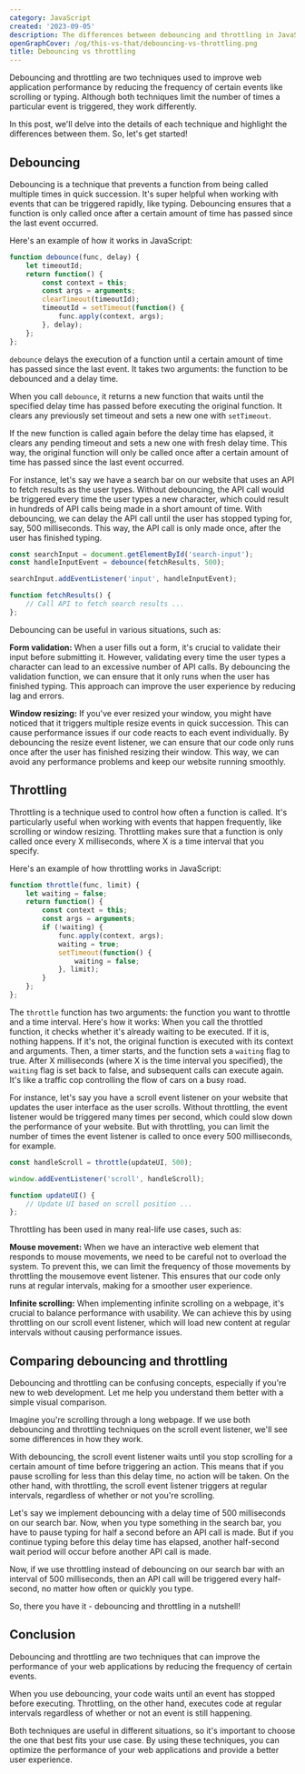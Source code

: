 ```yaml
---
category: JavaScript
created: '2023-09-05'
description: The differences between debouncing and throttling in JavaScript
openGraphCover: /og/this-vs-that/debouncing-vs-throttling.png
title: Debouncing vs throttling
---
```


Debouncing and throttling are two techniques used to improve web application performance by reducing the frequency of certain events like scrolling or typing. Although both techniques limit the number of times a particular event is triggered, they work differently.

In this post, we'll delve into the details of each technique and highlight the differences between them. So, let's get started!

## Debouncing

Debouncing is a technique that prevents a function from being called multiple times in quick succession. It's super helpful when working with events that can be triggered rapidly, like typing. Debouncing ensures that a function is only called once after a certain amount of time has passed since the last event occurred.

Here's an example of how it works in JavaScript:

```javascript
function debounce(func, delay) {
    let timeoutId;
    return function() {
        const context = this;
        const args = arguments;
        clearTimeout(timeoutId);
        timeoutId = setTimeout(function() {
            func.apply(context, args);
        }, delay);
    };
};
```

`debounce` delays the execution of a function until a certain amount of time has passed since the last event. It takes two arguments: the function to be debounced and a delay time.

When you call `debounce`, it returns a new function that waits until the specified delay time has passed before executing the original function. It clears any previously set timeout and sets a new one with `setTimeout`.

If the new function is called again before the delay time has elapsed, it clears any pending timeout and sets a new one with fresh delay time. This way, the original function will only be called once after a certain amount of time has passed since the last event occurred.

For instance, let's say we have a search bar on our website that uses an API to fetch results as the user types. Without debouncing, the API call would be triggered every time the user types a new character, which could result in hundreds of API calls being made in a short amount of time. With debouncing, we can delay the API call until the user has stopped typing for, say, 500 milliseconds. This way, the API call is only made once, after the user has finished typing.

```js
const searchInput = document.getElementById('search-input');
const handleInputEvent = debounce(fetchResults, 500);

searchInput.addEventListener('input', handleInputEvent);

function fetchResults() {
    // Call API to fetch search results ...
};
```

Debouncing can be useful in various situations, such as:

**Form validation:** When a user fills out a form, it's crucial to validate their input before submitting it. However, validating every time the user types a character can lead to an excessive number of API calls. By debouncing the validation function, we can ensure that it only runs when the user has finished typing. This approach can improve the user experience by reducing lag and errors.

**Window resizing:** If you've ever resized your window, you might have noticed that it triggers multiple resize events in quick succession. This can cause performance issues if our code reacts to each event individually. By debouncing the resize event listener, we can ensure that our code only runs once after the user has finished resizing their window. This way, we can avoid any performance problems and keep our website running smoothly.

## Throttling

Throttling is a technique used to control how often a function is called. It's particularly useful when working with events that happen frequently, like scrolling or window resizing. Throttling makes sure that a function is only called once every X milliseconds, where X is a time interval that you specify.

Here's an example of how throttling works in JavaScript:

```js
function throttle(func, limit) {
    let waiting = false;
    return function() {
        const context = this;
        const args = arguments;
        if (!waiting) {
            func.apply(context, args);
            waiting = true;
            setTimeout(function() {
                waiting = false;
            }, limit);
        }
    };
};
```

The `throttle` function has two arguments: the function you want to throttle and a time interval. Here's how it works: When you call the throttled function, it checks whether it's already waiting to be executed. If it is, nothing happens. If it's not, the original function is executed with its context and arguments. Then, a timer starts, and the function sets a `waiting` flag to true. After X milliseconds (where X is the time interval you specified), the `waiting` flag is set back to false, and subsequent calls can execute again. It's like a traffic cop controlling the flow of cars on a busy road.

For instance, let's say you have a scroll event listener on your website that updates the user interface as the user scrolls. Without throttling, the event listener would be triggered many times per second, which could slow down the performance of your website. But with throttling, you can limit the number of times the event listener is called to once every 500 milliseconds, for example.

```js
const handleScroll = throttle(updateUI, 500);

window.addEventListener('scroll', handleScroll);

function updateUI() {
    // Update UI based on scroll position ...
};
```

Throttling has been used in many real-life use cases, such as:

**Mouse movement:** When we have an interactive web element that responds to mouse movements, we need to be careful not to overload the system. To prevent this, we can limit the frequency of those movements by throttling the mousemove event listener. This ensures that our code only runs at regular intervals, making for a smoother user experience.

**Infinite scrolling:** When implementing infinite scrolling on a webpage, it's crucial to balance performance with usability. We can achieve this by using throttling on our scroll event listener, which will load new content at regular intervals without causing performance issues.

## Comparing debouncing and throttling

Debouncing and throttling can be confusing concepts, especially if you're new to web development. Let me help you understand them better with a simple visual comparison.

Imagine you're scrolling through a long webpage. If we use both debouncing and throttling techniques on the scroll event listener, we'll see some differences in how they work.

With debouncing, the scroll event listener waits until you stop scrolling for a certain amount of time before triggering an action. This means that if you pause scrolling for less than this delay time, no action will be taken. On the other hand, with throttling, the scroll event listener triggers at regular intervals, regardless of whether or not you're scrolling.

Let's say we implement debouncing with a delay time of 500 milliseconds on our search bar. Now, when you type something in the search bar, you have to pause typing for half a second before an API call is made. But if you continue typing before this delay time has elapsed, another half-second wait period will occur before another API call is made.

Now, if we use throttling instead of debouncing on our search bar with an interval of 500 milliseconds, then an API call will be triggered every half-second, no matter how often or quickly you type.

So, there you have it - debouncing and throttling in a nutshell!

## Conclusion

Debouncing and throttling are two techniques that can improve the performance of your web applications by reducing the frequency of certain events.

When you use debouncing, your code waits until an event has stopped before executing. Throttling, on the other hand, executes code at regular intervals regardless of whether or not an event is still happening.

Both techniques are useful in different situations, so it's important to choose the one that best fits your use case. By using these techniques, you can optimize the performance of your web applications and provide a better user experience.
